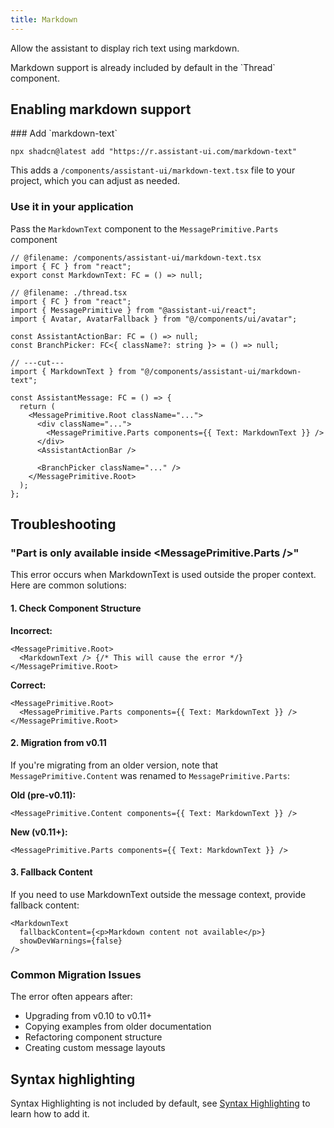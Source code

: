 ```yaml
---
title: Markdown
---
```


Allow the assistant to display rich text using markdown.


<Callout>
  Markdown support is already included by default in the `Thread` component.
</Callout>

## Enabling markdown support

<Steps>

<Step>
### Add `markdown-text`

```tsx
npx shadcn@latest add "https://r.assistant-ui.com/markdown-text"
```

This adds a `/components/assistant-ui/markdown-text.tsx` file to your project, which you can adjust as needed.

</Step>

<Step>

### Use it in your application

Pass the `MarkdownText` component to the `MessagePrimitive.Parts` component

```tsx twoslash title="/components/assistant-ui/thread.tsx" {1,11}
// @filename: /components/assistant-ui/markdown-text.tsx
import { FC } from "react";
export const MarkdownText: FC = () => null;

// @filename: ./thread.tsx
import { FC } from "react";
import { MessagePrimitive } from "@assistant-ui/react";
import { Avatar, AvatarFallback } from "@/components/ui/avatar";

const AssistantActionBar: FC = () => null;
const BranchPicker: FC<{ className?: string }> = () => null;

// ---cut---
import { MarkdownText } from "@/components/assistant-ui/markdown-text";

const AssistantMessage: FC = () => {
  return (
    <MessagePrimitive.Root className="...">
      <div className="...">
        <MessagePrimitive.Parts components={{ Text: MarkdownText }} />
      </div>
      <AssistantActionBar />

      <BranchPicker className="..." />
    </MessagePrimitive.Root>
  );
};
```

</Step>

</Steps>

## Troubleshooting

### "Part is only available inside <MessagePrimitive.Parts />"

This error occurs when MarkdownText is used outside the proper context. Here are common solutions:

#### 1. Check Component Structure
**Incorrect:**
```tsx
<MessagePrimitive.Root>
  <MarkdownText /> {/* This will cause the error */}
</MessagePrimitive.Root>
```

**Correct:**
```tsx
<MessagePrimitive.Root>
  <MessagePrimitive.Parts components={{ Text: MarkdownText }} />
</MessagePrimitive.Root>
```

#### 2. Migration from v0.11
If you're migrating from an older version, note that `MessagePrimitive.Content` was renamed to `MessagePrimitive.Parts`:

**Old (pre-v0.11):**
```tsx
<MessagePrimitive.Content components={{ Text: MarkdownText }} />
```

**New (v0.11+):**
```tsx
<MessagePrimitive.Parts components={{ Text: MarkdownText }} />
```

#### 3. Fallback Content
If you need to use MarkdownText outside the message context, provide fallback content:

```tsx
<MarkdownText
  fallbackContent={<p>Markdown content not available</p>}
  showDevWarnings={false}
/>
```

### Common Migration Issues

The error often appears after:
- Upgrading from v0.10 to v0.11+
- Copying examples from older documentation
- Refactoring component structure
- Creating custom message layouts

## Syntax highlighting

Syntax Highlighting is not included by default, see [Syntax Highlighting](/docs/ui/SyntaxHighlighting) to learn how to add it.
